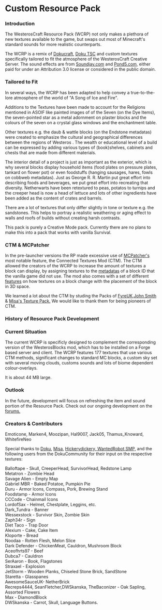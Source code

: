 # Custom Resource Pack

### Introduction  


The WesterosCraft Resource Pack (WCRP) not only makes a plethora of new textures available to the game, but swaps out most of Minecraft's standard sounds for more realistic counterparts.

The WCRP is a remix of [Dokucraft](http://dokucraft.co.uk/), [Doku TSC](http://www.minecraftforum.net/topic/513093-16x32x64x162-dokucraft-the-saga-continues/) and custom textures specifically tailored to fit the atmosphere of the WesterosCraft Creative Server. The sound effects are from [Soundjay.com](http://www.soundjay.com/) and [Pond5.com](http://www.pond5.com/), either paid for under an Attribution 3.0 license or considered in the public domain.

### Tailored to Fit

In several ways, the WCRP has been adapted to help convey a true-to-the-lore atmosphere of the world of "A Song of Ice and Fire".

Additions to the Textures have been made to account for the Religions mentioned in ASOIF like painted images of of the Seven (on the Dye Items), the seven-pointed star as a metal adornment on plaster blocks and the colours of the seven on a crystal glass windows and the enchantment table.

Other textures e.g. the daub & wattle blocks (on the Endstone metadatas) were created to emphasize the cultural and geographical differences between the regions of Westeros . The wealth or educational level of a build can be expressed by adding various types of (book)shelves, cabinets and chests that are made from different materials.

The interior detail of a project is just as important as the exterior, which is why several blocks display household items (food plates on pressure plates, tankard on flower pot) or even foodstuffs (hanging sausages, hares, fowls on cobbweb metadatas). Just as George R. R. Martin put great effort into describing foods and beverages, we put great effort into recreating that diversity. Netherwarts have been retextured to peas, potatos to turnips and the creeper head is now a head of lettuce and lots of other ingredients have been added as the content of crates and barrels.

There are a lot of textures that only differ slightly in tone or texture e.g. the sandstones. This helps to portray a realistic weathering or aging effect to walls and roofs of builds without creating harsh contrasts.

This pack is purely a Creative Mode pack. Currently there are no plans to make this into a pack that works with vanilla Survival.  


### CTM & MCPatcher

In the pre-launcher versions the RP made excessive use of [MCPatcher's](http://www.minecraftforum.net/topic/1496369-173pre-172-164-and-earlierupdate-127-mcpatcher-hd-fix-431/) most notable feature, the Connected Textures Mod (CTM). The CTM allowed the creators of the WCRP to increase the amount of textures a block can display, by assigning textures to the [metadatas](http://minecraft.gamepedia.com/Data_values#Data) of a block ID that the vanilla game did not use. The mod also comes with a set of different [features](http://www.minecraftforum.net/topic/1414510-a-texture-artists-guide-to-mcpatchers-features/) on how textures on a block change with the placement of the block in 3D space.

We learned a lot about the CTM by studing the Packs of [FyreUK](http://fyreuk.com/),[John Smith](http://www.jslegacy.com/) & [Misa's Texture Pack.](http://www.minecraftforum.net/topic/69354-64x162-misas-realistic-texture-pack-updated-1jul13/) We would like to thank them for being pioneers of CTM.

### History of Resource Pack Development

### Current Situation

The current WCRP is specificly designed to complement the corresponding version of the WesterosBlocks mod, which has to be installed on a Forge based server and client. The WCRP features 177 textures that use various CTM methods, significant changes to standard MC blocks, a custom sky set with several moving clouds, customs sounds and lots of biome dependent colour-overlays.

It is about 44 MB large.

### Outlook

In the future, development will focus on refreshing the item and sound portion of the Resource Pack. Check out our ongoing development on the [forums.](https://forum.westeroscraft.com/threads/westeroscraft-texture-pack-megathread.34/)

### Creators & Contributors

Emoticone, Marken4, Moozipan, Hal9007, Jack05, Thamus_Knoward, WhitefireNeo

Special thanks to [Doku](http://www.minecraftforum.net/topic/207781-32x17x-dokucraft-25-free-to-use/), [Misa](http://www.minecraftforum.net/topic/69354-64x162-misas-realistic-texture-pack-updated-1jul13/), [Hickerydickery, WantedRobot,](http://dokucraft.co.uk/)[SMP,](http://smptextures.com/) and the following users from the DokuCommunity for their input on the respective textures:

Balloftape - Skull, CreeperHead, SurvivorHead, Redstone Lamp  
Metatron - Zombie Head  
Savage Alien - Empty Map  
Gabriel MBR - Baked Potatoe, Pumpkin Pie  
Duru - Armor Icons, Compass, Pork, Brewing Stand  
Foodstamp - Armor Icons  
CCCode - Chainmail Icons  
LordofSax - Helmet, Chestplate, Leggins, etc.  
Dark_Tundra - Banner  
Wessexstock - Survivor Skin, Zombie Skin  
Zaph34r - Sign  
Diet Taco - Trap Door  
Alexium - Cake, Cake Item  
Kloporte - Bread  
Noodaa - Rotten Flesh, Melon Slice  
Dark Defender - ChickenMeat, Cauldron, Mushroom Block  
Aceofhrts97 - Beef  
Dubca7 - Cauldron  
SerAaron - Book, Flagstones  
Straxael - Explosion  
JetStorm - Wooden Planks, Chiseled Stone Brick, SandStone  
Staretta - Glasspanes  
AwesomeSauceUK- NetherBrick  
Recreps4444, SeanFletcher,DWSkanska, TheBaconizer - Oak Sapling, Assorted Flowers  
Max - DiamondBlock  
DWSkanska - Carrot, Skull, Language Buttons.